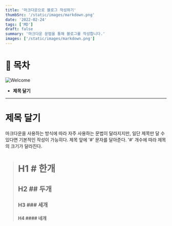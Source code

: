```yaml
---
title: '마크다운으로 블로그 작성하기'
thumbSrc: '/static/images/markdown.png'
date: '2022-02-24'
tags: ['MD']
draft: false
summary: '마크다운 문법을 통해 블로그를 작성합니다.'
images: ['/static/images/markdown.png']
---
```


# 📌 목차

![Welcome](/static/images/markdown.png)

- **제목 달기**

---

# 제목 달기

마크다운을 사용하는 방식에 따라 자주 사용하는 문법이 달라지지만, 일단 제목만 달 수 있다면 기본적인 작성이 가능히다. 제목 앞에 '#' 문자를 달아준다.
'#' 개수에 따라 제목의 크기가 달라진다.

> # H1 # 한개
> ## H2 ## 두개
> ### H3 ### 세개
> #### H4 #### 네개